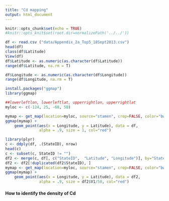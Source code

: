 ```yaml
---
title: "Cd mapping"
output: html_document
---
```


```r
knitr::opts_chunk$set(echo = TRUE)
#knitr::opts_knit$set(root.dir=normalizePath('../../')) 
```


```r
df <- read.csv ("data/Appendix_2a_Top5_18Sept2013.csv")
head(df)
class(df$Latitude)
View(df)
df$Latitude <- as.numeric(as.character(df$Latitude))
range(df$Latitude, na.rm = T)
```

```r
df$Longitude <- as.numeric(as.character(df$Longitude))
range(df$Longitude, na.rm = T)
```

```r
install.packages("ggmap")
library(ggmap)

##lowerleftlon, lowerleftlat, upperrightlon, upperrightlat
myloc <- c(-124, 25, -68, 50)

mymap <- get_map(location=myloc, source="stamen", crop=FALSE, color="bw")
ggmap(mymap) + 
    geom_point(aes(x = Longitude, y = Latitude), data = df,
               alpha = .9, size = 1, col="red")
```

```r
library(plyr)
c <- ddply(df, .(StateID), nrow)
head(c)
c <- subset(c, StateID != "")
df2 <- merge(c, df[, c("StateID",  "Latitude", "Longitude")], by="StateID")
df2 <- df2[!duplicated(df2$StateID), ]
mymap <- get_map(location=myloc, source="stamen", crop=FALSE, color="bw")
ggmap(mymap) + 
    geom_point(aes(x = Longitude, y = Latitude), data = df2,
               alpha = .9, size = df2$V1/50, col="red")
```

#### How to identify the density of Cd
```r

```

